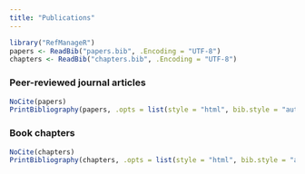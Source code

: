 ```yaml
---
title: "Publications"
---
```


```r
library("RefManageR")
papers <- ReadBib("papers.bib", .Encoding = "UTF-8")
chapters <- ReadBib("chapters.bib", .Encoding = "UTF-8")
```

<h3>Peer-reviewed journal articles</h3>

```r
NoCite(papers)
PrintBibliography(papers, .opts = list(style = "html", bib.style = "authoryear", sorting = "ydnt"))
```

<h3>Book chapters</h3>

```r
NoCite(chapters)
PrintBibliography(chapters, .opts = list(style = "html", bib.style = "authoryear", sorting = "ydnt"))
```